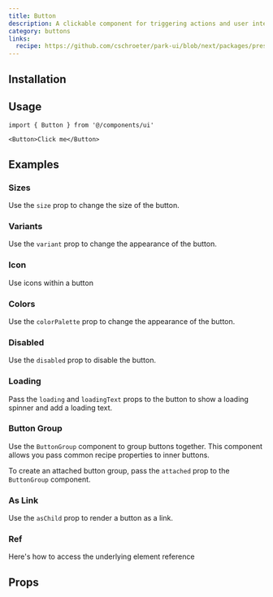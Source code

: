 ```yaml
---
title: Button
description: A clickable component for triggering actions and user interactions.
category: buttons
links:
  recipe: https://github.com/cschroeter/park-ui/blob/next/packages/preset/src/recipes/button.ts
---
```


<ComponentExample name="basic" />

## Installation

<InstallationGuide />

## Usage

```tsx
import { Button } from '@/components/ui'
```

```tsx
<Button>Click me</Button>
```

## Examples

### Sizes

Use the `size` prop to change the size of the button.

<ComponentExample name="sizes" />

### Variants

Use the `variant` prop to change the appearance of the button.

<ComponentExample name="variants" />

### Icon

Use icons within a button

<ComponentExample name="icon" />

### Colors

Use the `colorPalette` prop to change the appearance of the button.

<ComponentExample name="colors" />

### Disabled

Use the `disabled` prop to disable the button.

<ComponentExample name="disabled" />  

### Loading

Pass the `loading` and `loadingText` props to the button to show a loading spinner and add a loading text.

<ComponentExample name="loading" />

### Button Group

Use the `ButtonGroup` component to group buttons together. This component allows you pass common recipe properties to inner buttons.

<ComponentExample name="group" />

To create an attached button group, pass the `attached` prop to the `ButtonGroup` component.

<ComponentExample name="attached" />

### As Link

Use the `asChild` prop to render a button as a link.

<ComponentExample name="as-link" />

### Ref

Here's how to access the underlying element reference

<ComponentExample name="ref" codeOnly />

## Props

<PropsTable />